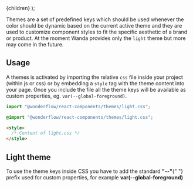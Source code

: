 
  <MdxLayout title="Themes" description="Plug n'play colors for your product">
    {children}
  </MdxLayout>
);

Themes are a set of predefined keys which should be used whenever the color should be dynamic based on the current active theme and they are used to customize component styles to fit the specific aesthetic of a brand or product.
At the moment Wanda provides only the `light` theme but more may come in the future.

## Usage

A themes is activated by importing the relative `css` file inside your project (within js or css) or by embedding a `style` tag with the theme content into your page. Once you include the file all the theme keys will be available as custom properties, eg. `var(--global-foreground)`.

```js
import "@wonderflow/react-components/themes/light.css";
```

```css
@import "@wonderflow/react-components/themes/light.css";
```

```html
<style>
  /* Content of light.css */
</style>
```

## Light theme

<Snackbar type="info">
  To use the theme keys inside CSS you have to add the standard <b>"--"</b>{" "}
  prefix used for custom properties, for example <b>var(--global-foreground)</b>
</Snackbar>
<br />
<br />
<ThemeList theme={light} />

